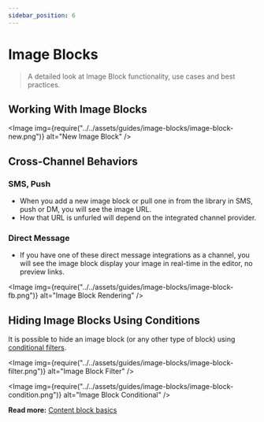 ```yaml
---
sidebar_position: 6
---
```



# Image Blocks

> A detailed look at Image Block functionality, use cases and best practices.

## Working With Image Blocks

<Image
  img={require("../../assets/guides/image-blocks/image-block-new.png")}
  alt="New Image Block"
/>

## Cross-Channel Behaviors

### SMS, Push

- When you add a new image block or pull one in from the library in SMS, push or DM, you will see the image URL. 
- How that URL is unfurled will depend on the integrated channel provider.  

### Direct Message

- If you have one of these direct message integrations as a channel, you will see the image block display your image in real-time in the editor, no preview links.

<Image
  img={require("../../assets/guides/image-blocks/image-block-fb.png")}
  alt="Image Block Rendering"
/>

## Hiding Image Blocks Using Conditions

It is possible to hide an image block (or any other type of block) using [conditional filters](../notification-settings/send-conditions.mdx/#for-content-blocks).

<Image
  img={require("../../assets/guides/image-blocks/image-block-filter.png")}
  alt="Image Block Filter"
/>

<Image
  img={require("../../assets/guides/image-blocks/image-block-condition.png")}
  alt="Image Block Conditional"
/>

**Read more:** [Content block basics](content-block-basics.mdx)